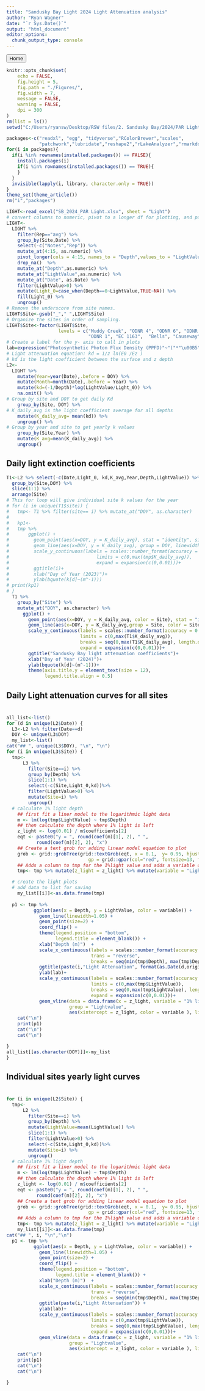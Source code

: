---
title: "Sandusky Bay Light 2024 Light Attenuation analysis"
author: "Ryan Wagner"
date: "`r Sys.Date()`"
output: "html_document"
editor_options: 
  chunk_output_type: console
---
<button class="back-button">Home</button>

<script>
    // Get references to the back button
    var backButton = document.querySelector('.back-button');
    // Define the function to navigate back to the index page
    const goBackToIndex = () => {
        window.location.href = "https://ryansw22.github.io/github.io/"; 
        // Replace "index.html" with the actual name of your index page
    };
    // Add event listener to the back button
    backButton.addEventListener('click', goBackToIndex);
</script>

```{r setup, include=FALSE}
knitr::opts_chunk$set(
	echo = FALSE,
	fig.height = 5,
	fig.path = "./Figures/",
	fig.width = 7,
	message = FALSE,
	warning = FALSE,
	dpi = 300
)
rm(list = ls())
setwd("C:/Users/ryansw/Desktop/RSW files/2. Sandusky Bay/2024/PAR Light")
```

```{r warning=FALSE, include=FALSE}
packages<-c("readxl", "egg", "tidyverse","RColorBrewer","scales",
            "patchwork","lubridate","reshape2","rLakeAnalyzer","rmarkdown")
for(i in packages){
  if(i %in% rownames(installed.packages()) == FALSE){
    install.packages(i)
    if(i %in% rownames(installed.packages()) == TRUE){
    }
  }
  invisible(lapply(i, library, character.only = TRUE))
}
theme_set(theme_article())
rm("i","packages")
```

```{r include=FALSE}

LIGHT<-read_excel("SB_2024_PAR Light.xlsx", sheet = "Light")
# convert columns to numeric, pivot to a longer df for plotting, and pull light value at surface into Light_0 column for calcs later.
LIGHT<-
  LIGHT %>% 
    filter(Rep=="avg") %>% 
    group_by(Site,Date) %>%
    select(-c("Notes","Rep")) %>% 
    mutate_at(4:15, as.numeric) %>% 
    pivot_longer(cols = 4:15, names_to = "Depth",values_to = "LightValue") %>% 
    drop_na()  %>%
    mutate_at("Depth",as.numeric) %>% 
    mutate_at("LightValue",as.numeric) %>% 
    mutate_at("Date", as.Date) %>% 
    filter(LightValue>0) %>% 
    mutate(Light_0=case_when(Depth==0~LightValue,TRUE~NA)) %>%
    fill(Light_0) %>%
    ungroup()
# Remove the underscore from site names.
LIGHT$Site<-gsub("_"," ",LIGHT$Site)
# Organize the sites in order of sampling.
LIGHT$Site<-factor(LIGHT$Site, 
                   levels = c("Muddy Creek", "ODNR 4", "ODNR 6", "ODNR 2", "Buoy 2", 
                              "ODNR 1", "EC 1163",  "Bells", "Causeway"))
# Create a label for the y- axis to call in plots
lab=expression("Photosynthetic Photon Flux Density (PPFD)"~"("*"\u00B5"*mol~m^-2~sec^-1*")")
# Light attenuation equation: kd = 1/z ln(E0 /Ez ) 
# kd is the light coefficient between the surface and z depth
L2<- 
  LIGHT %>% 
    mutate(Year=year(Date),.before = DOY) %>% 
    mutate(Month=month(Date),.before = Year) %>% 
    mutate(kd=(-1/Depth)*log(LightValue/Light_0)) %>% 
    na.omit() %>% 
# Group by site and DOY to get daily Kd
    group_by(Site, DOY) %>% 
# K_daily_avg is the light coefficient average for all depths
    mutate(K_daily_avg= mean(kd)) %>% 
    ungroup() %>%
# Group by year and site to get yearly k values
    group_by(Site,Year) %>% 
    mutate(K_avg=mean(K_daily_avg)) %>% 
    ungroup() 

```


::: {align='center'}
# Daily light extinction coefficients
:::

```{r Yearly_K, results='asis'}
T1<-L2 %>% select(-c(Date,Light_0, kd,K_avg,Year,Depth,LightValue)) %>% 
  group_by(Site,DOY) %>% 
  slice(1:1) %>% 
  arrange(Site)
# This for loop will give individual site k values for the year
# for (i in unique(T1$site)) {
#   tmp<- T1 %>% filter(site== i) %>% mutate_at("DOY", as.character)
#   
#   kp1<-
#   tmp %>% 
#       ggplot() +
#         geom_point(aes(x=DOY, y = K_daily_avg), stat = "identity", size = 2)+
#         geom_line(aes(x=DOY, y = K_daily_avg), group = DOY, linewidth = 1.05)+
#         scale_y_continuous(labels = scales::number_format(accuracy = 0.5), 
#                                limits = c(0,max(tmp$K_daily_avg)),
#                                expand = expansion(c(0,0.01)))+
#         ggtitle(i)+
#         xlab("Day of Year (2023)")+
#         ylab(bquote(k[d]~(m^-1)))
# print(kp1)
# }
  T1 %>% 
    group_by("Site") %>% 
    mutate_at("DOY", as.character) %>% 
      ggplot() +
        geom_point(aes(x=DOY, y = K_daily_avg, color = Site), stat = "identity", size = 2)+
        geom_line(aes(x=DOY, y = K_daily_avg,group = Site, color = Site), linewidth = 1.05, show.legend = F)+
        scale_y_continuous(labels = scales::number_format(accuracy = 0.5), 
                           limits = c(0,max(T1$K_daily_avg)),
                           breaks = seq(0,max(T1$K_daily_avg), length.out = 8),
                           expand = expansion(c(0,0.01)))+
        ggtitle("Sandusky Bay light attenuation coefficients")+
        xlab("Day of Year (2024)")+
        ylab(bquote(k[d]~(m^-1)))+
        theme(axis.title.y = element_text(size = 12),
              legend.title.align = 0.5)


```

::: {align='center'}
# Daily Light attenuation curves for all sites
:::
# {.tabset}

```{r DLA, echo=FALSE, fig.path="./Figures/Daily Light Attenuation/" , results='asis'}
all_list<-list()
for (d in unique(L2$Date)) {
  L3<-L2 %>% filter(Date==d)
  DOY <- unique(L3$DOY)
  my_list<-list()
cat("## ", unique(L3$DOY), "\n", "\n")
for (i in unique(L3$Site)) {
  tmp<-
      L3 %>% 
        filter(Site==i) %>% 
        group_by(Depth) %>% 
        slice(1:1) %>% 
        select(-c(Site,Light_0,kd))%>% 
        filter(LightValue>0) %>% 
        mutate(Site=i) %>% 
        ungroup()
  # calculate 1% light depth
    ## first fit a liner model to the logarithmic light data
    m <- lm(log(tmp$LightValue) ~ tmp$Depth)
    ## then calculate the depth where 1% light is left
    z_light <- log(0.01) / m$coefficients[2]
    eqt <- paste0("y = ", round(coef(m)[1], 2), " ",
           round(coef(m)[2], 2), "x")
    ## Create a text grob for adding linear model equation to plot
    grob <- grid::grobTree(grid::textGrob(eqt, x = 0.1,  y= 0.95, hjust= 0, 
                              gp = grid::gpar(col="red", fontsize=13, fontface="bold")))
    ## Adds a column to tmp for the 1%light value and adds a variable column with light in it to get a legend.
    tmp<- tmp %>% mutate(z_light = z_light) %>% mutate(variable = "Light")

  # create the light plots
  # add data to list for saving
    my_list[[i]]<-as.data.frame(tmp)
    
  p1 <- tmp %>%  
          ggplot(aes(x = Depth, y = LightValue, color = variable)) +
            geom_line(linewidth=1.05) + 
            geom_point(size=2) + 
            coord_flip() +
            theme(legend.position = "bottom",
                  legend.title = element_blank()) + 
            xlab("Depth (m)")  +
            scale_x_continuous(labels = scales::number_format(accuracy = 0.5),
                               trans = "reverse",
                               breaks = seq(min(tmp$Depth), max(tmp$Depth), by = 0.5))+
            ggtitle(paste(i,"Light Attenuation", format(as.Date(d,origin),"%m/%d/%Y"))) +
            ylab(lab)+
            scale_y_continuous(labels = scales::number_format(accuracy = 1), 
                               limits = c(0,max(tmp$LightValue)),
                               breaks = seq(0,max(tmp$LightValue), length.out = 8),
                               expand = expansion(c(0,0.01)))+
            geom_vline(data = data.frame(x = z_light, variable = "1% light depth"),
                       group = "Lightvalue",
                       aes(xintercept = z_light, color = variable ), linetype = "dashed")
    cat("\n")
    print(p1)
    cat("\n")
    cat("\n")

}
all_list[[as.character(DOY)]]<-my_list
}
```

::: {align='center'}
# Individual sites yearly light curves
:::
# {.tabset}

```{r Light_Curve, echo=FALSE, fig.align='center', fig.path="./Figures/Yearly Light Attenuation/" ,  results='asis'}

for (i in unique(L2$Site)) {
  tmp<-
      L2 %>% 
        filter(Site==i) %>% 
        group_by(Depth) %>% 
        mutate(LightValue=mean(LightValue)) %>% 
        slice(1:1) %>%
        filter(LightValue>0) %>%
        select(-c(Site,Light_0,kd))%>% 
        mutate(Site=i) %>% 
        ungroup()
  # calculate 1% light depth
    ## first fit a liner model to the logarithmic light data
    m <- lm(log(tmp$LightValue) ~ tmp$Depth)
    ## then calculate the depth where 1% light is left
    z_light <- log(0.01) / m$coefficients[2]
    eqt <- paste0("y = ", round(coef(m)[1], 2), " ",
           round(coef(m)[2], 2), "x")
    ## Create a text grob for adding linear model equation to plot
    grob <- grid::grobTree(grid::textGrob(eqt, x = 0.1,  y= 0.95, hjust= 0, 
                              gp = grid::gpar(col="red", fontsize=13, fontface="bold")))
    ## Adds a column to tmp for the 1%light value and adds a variable column with light in it to get a legend.
    tmp<- tmp %>% mutate(z_light = z_light) %>% mutate(variable = "Light")
    my_list[[i]]<-as.data.frame(tmp)
cat("## ", i, "\n","\n")   
  p1 <- tmp %>%  
          ggplot(aes(x = Depth, y = LightValue, color = variable)) +
            geom_line(linewidth=1.05) + 
            geom_point(size=2) + 
            coord_flip() +
            theme(legend.position = "bottom",
                  legend.title = element_blank()) + 
            xlab("Depth (m)")  +
            scale_x_continuous(labels = scales::number_format(accuracy = 0.5),
                               trans = "reverse",
                               breaks = seq(min(tmp$Depth), max(tmp$Depth), by = 0.5))+
            ggtitle(paste(i,"Light Attenuation")) +
            ylab(lab)+
            scale_y_continuous(labels = scales::number_format(accuracy = 1), 
                               limits = c(0,max(tmp$LightValue)),
                               breaks = seq(0,max(tmp$LightValue), length.out = 8),
                               expand = expansion(c(0,0.01)))+
            geom_vline(data = data.frame(x = z_light, variable = "1% light depth"),
                       group = "Lightvalue",
                       aes(xintercept = z_light, color = variable ), linetype = "dashed")
    cat("\n")
    print(p1)
    cat("\n")
    cat("\n")

}

```

